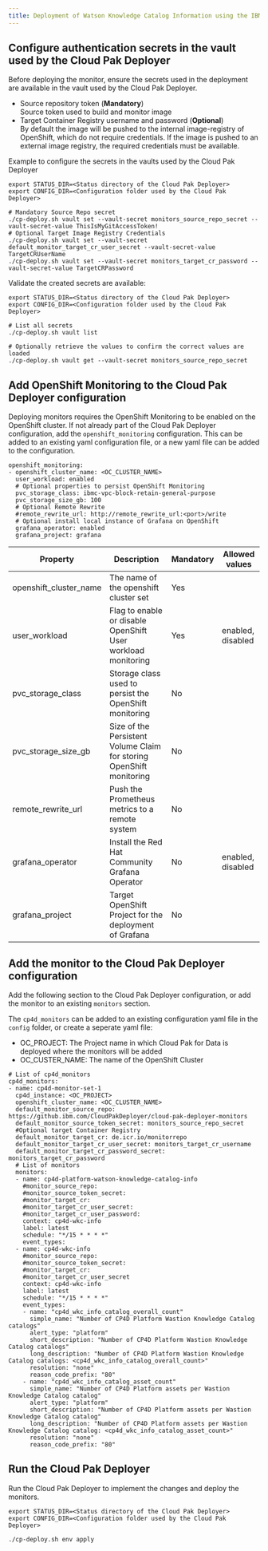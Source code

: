 ```yaml
---
title: Deployment of Watson Knowledge Catalog Information using the IBM Cloud Pak Deployer 
---
```


## Configure authentication secrets in the vault used by the Cloud Pak Deployer

Before deploying the monitor, ensure the secrets used in the deployment are available in the vault used by the Cloud Pak Deployer.
- Source repository token (**Mandatory**)  
  Source token used to build and monitor image
- Target Container Registry username and password (**Optional**)  
  By default the image will be pushed to the internal image-registry of OpenShift, which do not require credentials. If the image is pushed to an external image registry, the required credentials must be available. 

Example to configure the secrets in the vaults used by the Cloud Pak Deployer

```
export STATUS_DIR=<Status directory of the Cloud Pak Deployer>
export CONFIG_DIR=<Configuration folder used by the Cloud Pak Deployer>

# Mandatory Source Repo secret
./cp-deploy.sh vault set --vault-secret monitors_source_repo_secret --vault-secret-value ThisIsMyGitAccessToken!
# Optional Target Image Registry Credentials
./cp-deploy.sh vault set --vault-secret default_monitor_target_cr_user_secret --vault-secret-value TargetCRUserName
./cp-deploy.sh vault set --vault-secret monitors_target_cr_password --vault-secret-value TargetCRPassword
```

Validate the created secrets are available:
```
export STATUS_DIR=<Status directory of the Cloud Pak Deployer>
export CONFIG_DIR=<Configuration folder used by the Cloud Pak Deployer>

# List all secrets
./cp-deploy.sh vault list

# Optionally retrieve the values to confirm the correct values are loaded
./cp-deploy.sh vault get --vault-secret monitors_source_repo_secret
```

## Add OpenShift Monitoring to the Cloud Pak Deployer configuration

Deploying monitors requires the OpenShift Monitoring to be enabled on the OpenShift cluster. If not already part of the Cloud Pak Deployer configuration, add the `openshift_monitoring` configuration. This can be added to an existing yaml configuration file, or a new yaml file can be added to the configuration.

```
openshift_monitoring:
- openshift_cluster_name: <OC_CLUSTER_NAME>
  user_workload: enabled
  # Optional properties to persist OpenShift Monitoring
  pvc_storage_class: ibmc-vpc-block-retain-general-purpose
  pvc_storage_size_gb: 100
  # Optional Remote Rewrite
  #remote_rewrite_url: http://remote_rewrite_url:<port>/write
  # Optional install local instance of Grafana on OpenShift
  grafana_operator: enabled
  grafana_project: grafana
```


| Property | Description                                                          | Mandatory | Allowed values |
| -------- | -------------------------------------------------------------------- | --------- | -------------- |
| openshift_cluster_name  | The name of the openshift cluster set    | Yes       |   |
| user_workload | Flag to enable or disable OpenShift User workload monitoring | Yes       | enabled, disabled  |
| pvc_storage_class | Storage class used to persist the OpenShift monitoring | No       |  |
| pvc_storage_size_gb | Size of the Persistent Volume Claim for storing OpenShift monitoring | No       |  |
| remote_rewrite_url | Push the Prometheus metrics to a remote system | No       |  |
| grafana_operator | Install the Red Hat Community Grafana Operator | No       | enabled, disabled  |
| grafana_project | Target OpenShift Project for the deployment of Grafana | No       |  |



## Add the monitor to the Cloud Pak Deployer configuration

Add the following section to the Cloud Pak Deployer configuration, or add the monitor to an existing `monitors` section. 

The `cp4d_monitors` can be added to an existing configuration yaml file in the `config` folder, or create a seperate yaml file:
- OC_PROJECT: The Project name in which Cloud Pak for Data is deployed where the monitors will be added
- OC_CUSTER_NAME: The name of the OpenShift Cluster

```
# List of cp4d_monitors
cp4d_monitors:
- name: cp4d-monitor-set-1
  cp4d_instance: <OC_PROJECT>
  openshift_cluster_name: <OC_CLUSTER_NAME>
  default_monitor_source_repo: https://github.ibm.com/CloudPakDeployer/cloud-pak-deployer-monitors
  default_monitor_source_token_secret: monitors_source_repo_secret
  #Optional target Container Registry
  default_monitor_target_cr: de.icr.io/monitorrepo  
  default_monitor_target_cr_user_secret: monitors_target_cr_username
  default_monitor_target_cr_password_secret: monitors_target_cr_password
  # List of monitors
  monitors:
  - name: cp4d-platform-watson-knowledge-catalog-info
    #monitor_source_repo:             
    #monitor_source_token_secret:    
    #monitor_target_cr:              
    #monitor_target_cr_user_secret:  
    #monitor_target_cr_user_password:
    context: cp4d-wkc-info
    label: latest
    schedule: "*/15 * * * *"
    event_types:
  - name: cp4d-wkc-info
    #monitor_source_repo:             
    #monitor_source_token_secret:    
    #monitor_target_cr:              
    #monitor_target_cr_user_secret
    context: cp4d-wkc-info
    label: latest
    schedule: "*/15 * * * *"
    event_types:
    - name: "cp4d_wkc_info_catalog_overall_count"
      simple_name: "Number of CP4D Platform Wastion Knowledge Catalog catalogs"
      alert_type: "platform"
      short_description: "Number of CP4D Platform Wastion Knowledge Catalog catalogs"
      long_description: "Number of CP4D Platform Wastion Knowledge Catalog catalogs: <cp4d_wkc_info_catalog_overall_count>"
      resolution: "none"
      reason_code_prefix: "80"
    - name: "cp4d_wkc_info_catalog_asset_count"
      simple_name: "Number of CP4D Platform assets per Wastion Knowledge Catalog catalog"
      alert_type: "platform"
      short_description: "Number of CP4D Platform assets per Wastion Knowledge Catalog catalog"
      long_description: "Number of CP4D Platform assets per Wastion Knowledge Catalog catalog: <cp4d_wkc_info_catalog_asset_count>"
      resolution: "none"
      reason_code_prefix: "80"
```

## Run the Cloud Pak Deployer

Run the Cloud Pak Deployer to implement the changes and deploy the monitors. 

```
export STATUS_DIR=<Status directory of the Cloud Pak Deployer>
export CONFIG_DIR=<Configuration folder used by the Cloud Pak Deployer>

./cp-deploy.sh env apply
```

